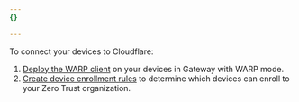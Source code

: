 ```yaml
---
{}

---
```


To connect your devices to Cloudflare:

1. [Deploy the WARP client](/cloudflare-one/connections/connect-devices/warp/deployment/) on your devices in Gateway with WARP mode.
2. [Create device enrollment rules](/cloudflare-one/connections/connect-devices/warp/deployment/device-enrollment/) to determine which devices can enroll to your Zero Trust organization.
